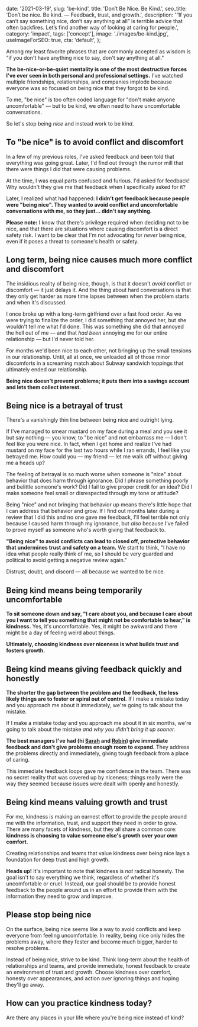   date: '2021-03-19',
  slug: 'be-kind',
  title: 'Don’t Be Nice. Be Kind.',
  seo_title: 'Don’t be nice. Be kind. — Feedback, trust, and growth.',
  description:
    '“If you can’t say something nice, don’t say anything at all” is terrible advice that often backfires. Let’s find another way of looking at caring for people.',
  category: 'impact',
  tags: ['concept'],
  image: './images/be-kind.jpg',
  useImageForSEO: true,
  cta: 'default',
};

Among my least favorite phrases that are commonly accepted as wisdom is "if you don't have anything nice to say, don't say anything at all."

**The be-nice-or-be-quiet mentality is one of the most destructive forces I've ever seen in both personal and professional settings.** I've watched multiple friendships, relationships, and companies implode because everyone was so focused on being nice that they forgot to be kind.

To me, "be nice" is too often coded language for "don't make anyone uncomfortable" — but to be kind, we often need to have uncomfortable conversations.

So let's stop being *nice* and instead work to be *kind*.

## To "be nice" is to avoid conflict and discomfort

In a few of my previous roles, I've asked feedback and been told that everything was going great. Later, I'd find out through the rumor mill that there were things I did that were causing problems.

At the time, I was equal parts confused and furious. I'd asked for feedback! Why wouldn't they give me that feedback when I specifically asked for it?

Later, I realized what had happened: **I didn't get feedback because people were "being nice". They wanted to avoid conflict and uncomfortable conversations with me, so they just... didn't say anything.**

<PostAside>

**Please note:** I know that there's privilege required when deciding not to be nice, and that there are situations where causing discomfort is a direct safety risk. I want to be clear that I'm not advocating for _never_ being nice, even if it poses a threat to someone's health or safety.

</PostAside>

## Long term, being nice causes much more conflict and discomfort

The insidious reality of being nice, though, is that it doesn't _avoid_ conflict or discomfort — it just delays it. And the thing about hard conversations is that they only get harder as more time lapses between when the problem starts and when it's discussed.

I once broke up with a long-term girlfriend over a fast food order. As we were trying to finalize the order, I did something that annoyed her, but she wouldn't tell me what I'd done. This was something she did that annoyed the hell out of me — and that _had been_ annoying me for our entire relationship — but I'd never told her.

For months we'd been nice to each other, not bringing up the small tensions in our relationship. Until, all at once, we unloaded all of those minor discomforts in a screaming match about Subway sandwich toppings that ultimately ended our relationship.

**Being nice doesn't prevent problems; it puts them into a savings account and lets them collect interest.**

## Being nice is a betrayal of trust

There's a vanishingly thin line between being nice and outright lying.

If I've managed to smear mustard on my face during a meal and you see it but say nothing — you know, to "be nice" and not embarrass me — I don't feel like you were nice. In fact, when I get home and realize I've had mustard on my face for the last two hours while I ran errands, I feel like you betrayed me. How could you — my friend — let me walk off without giving me a heads up?

The feeling of betrayal is so much worse when someone is "nice" about behavior that does harm through ignorance. Did I phrase something poorly and belittle someone's work? Did I fail to give proper credit for an idea? Did I make someone feel small or disrespected through my tone or attitude?

Being "nice" and not bringing that behavior up means there's little hope that I can address that behavior and grow. If I find out months later during a review that I did this and no one gave me feedback, I'll feel terrible not only because I caused harm through my ignorance, but _also_ because I've failed to prove myself as someone who's worth giving that feedback to.

**"Being nice" to avoid conflicts can lead to closed off, protective behavior that undermines trust and safety on a team.** We start to think, "I have no idea what people really think of me, so I should be very guarded and political to avoid getting a negative review again."

Distrust, doubt, and discord — all because we wanted to be nice.

## Being kind means being temporarily uncomfortable

**To sit someone down and say, "I care about you, and because I care about you I want to tell you something that might not be comfortable to hear," is kindness.** Yes, it's uncomfortable. Yes, it might be awkward and there might be a day of feeling weird about things.

**Ultimately, choosing kindness over niceness is what builds trust and fosters growth.**

## Being kind means giving feedback quickly and honestly

**The shorter the gap between the problem and the feedback, the less likely things are to fester or spiral out of control.** If I make a mistake today and you approach me about it immediately, we're going to talk about the mistake.

If I make a mistake today and you approach me about it in six months, we're going to talk about the mistake _and why you didn't bring it up sooner._

**The best managers I've had (hi [Sarah](https://twitter.com/sarah_edo) and [Robin](https://twitter.com/shinytoyrobots)) give immediate feedback and don't give problems enough room to expand.** They address the problems directly and immediately, giving tough feedback from a place of caring.

This immediate feedback loops gave me confidence in the team. There was no secret reality that was covered up by niceness; things really were the way they seemed because issues were dealt with openly and honestly.

## Being kind means valuing growth and trust

For me, kindness is making an earnest effort to provide the people around me with the information, trust, and support they need in order to grow. There are many facets of kindness, but they all share a common core: **kindness is choosing to value someone else's growth over your own comfort.**

Creating relationships and teams that value kindness over being nice lays a foundation for deep trust and high growth. 

<PostAside>

**Heads up!** It's important to note that kindness is *not* radical honesty. The goal isn't to say everything we think, regardless of whether it's uncomfortable or cruel. Instead, our goal should be to provide honest feedback to the people around us in an effort to provide them with the information they need to grow and improve.

</PostAside>

## Please stop being nice

On the surface, being nice seems like a way to avoid conflicts and keep everyone from feeling uncomfortable. In reality, being nice only hides the problems away, where they fester and become much bigger, harder to resolve problems.

Instead of being nice, strive to be kind. Think long-term about the health of relationships and teams, and provide immediate, honest feedback to create an environment of trust and growth. Choose kindness over comfort, honesty over appearances, and action over ignoring things and hoping they'll go away.

## How can you practice kindness today?

Are there any places in your life where you're being nice instead of kind?